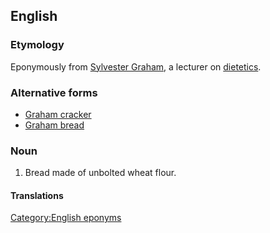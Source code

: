 ==English==

===Etymology===
Eponymously from [[w:Sylvester Graham|Sylvester Graham]], a lecturer on [[dietetics]].

===Alternative forms===
* [[Graham cracker]]
* [[Graham bread]]

===Noun===
{{en-noun|head=[[Graham]] [[biscuit]]}}

# {{context|nonstandard|US}} Bread made of unbolted wheat flour.

====Translations====
{{trans-see|bread made of unbolted wheat flour|Graham bread}}

[[Category:English eponyms]]